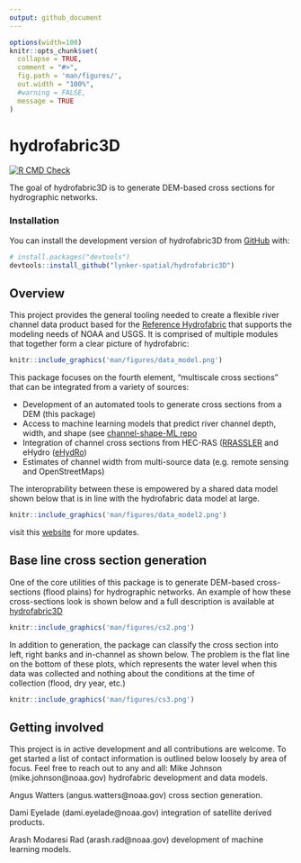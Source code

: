 ```yaml
---
output: github_document
---
```


<!-- README.md is generated from README.Rmd. Please edit that file -->
```r
options(width=100)
knitr::opts_chunk$set(
  collapse = TRUE,
  comment = "#>",
  fig.path = 'man/figures/',
  out.width = "100%",
  #warning = FALSE,
  message = TRUE
)
```

# hydrofabric3D

<!-- badges: start -->
[![R CMD Check](https://github.com/mikejohnson51/hydrofabric3D/actions/workflows/R-CMD-check.yaml/badge.svg)](https://github.com/mikejohnson51/hydrofabric3D/actions/workflows/R-CMD-check.yaml)
<!-- badges: end -->

The goal of hydrofabric3D is to generate DEM-based cross sections for hydrographic networks.

### Installation

You can install the development version of hydrofabric3D from [GitHub](https://github.com/) with:

``` r
# install.packages("devtools")
devtools::install_github("lynker-spatial/hydrofabric3D")
```

## Overview

This project provides the general tooling needed to create a flexible river channel data product based for the [Reference Hydrofabric](https://noaa-owp.github.io/hydrofabric/articles/02-design-deep-dive.html) that supports the modeling needs of NOAA and USGS. It is comprised of multiple modules that together form a clear picture of hydrofabric:

```r
knitr::include_graphics('man/figures/data_model.png')
```

This package focuses on the fourth element, "multiscale cross sections" that can be integrated from a variety of sources: 

* Development of an automated tools to generate cross sections from a DEM (this package)
* Access to machine learning models that predict river channel depth, width, and shape (see [channel-shape-ML repo](https://github.com/NOAA-OWP/3d-hydrofabric/)
* Integration of channel cross sections from HEC-RAS ([RRASSLER](https://github.com/NOAA-OWP/RRASSLER) and eHydro ([eHydRo](https://github.com/JamesColl-NOAA/eHydRo))
* Estimates of channel width from multi-source data (e.g. remote sensing and OpenStreetMaps)

The interoprability between these is empowered by a shared data model shown below that is in line with the hydrofabric data model at large.


```r
knitr::include_graphics('man/figures/data_model2.png')
```

visit this [website](https://noaa-owp.github.io/hydrofabric/articles/cs_dm.html) for more updates.

## Base line cross section generation 

One of the core utilities of this package is to generate DEM-based cross-sections (flood plains) for hydrographic networks. An example of how these cross-sections look is shown below and a full description is available at [hydrofabric3D](https://mikejohnson51.github.io/hydrofabric3D/articles/basic_use.html)

```r
knitr::include_graphics('man/figures/cs2.png')
```
In addition to generation, the package can classify the cross section into left, right banks and in-channel as shown below. The problem is the flat line on the bottom of these plots, which represents the water level when this data was collected and nothing about the conditions at the time of collection (flood, dry year, etc.)

```r
knitr::include_graphics('man/figures/cs3.png')
```

## Getting involved

This project is in active development and all contributions are welcome. To get started a list of contact information is outlined below loosely by area of focus. Feel free to reach out to any and all: 
Mike Johnson (mike.johnson@noaa.gov) hydrofabric development and data models.

Angus Watters (angus.watters@noaa.gov) cross section generation.

Dami Eyelade (dami.eyelade@noaa.gov) integration of satellite derived products.

Arash Modaresi Rad (arash.rad@noaa.gov) development of machine learning models.












